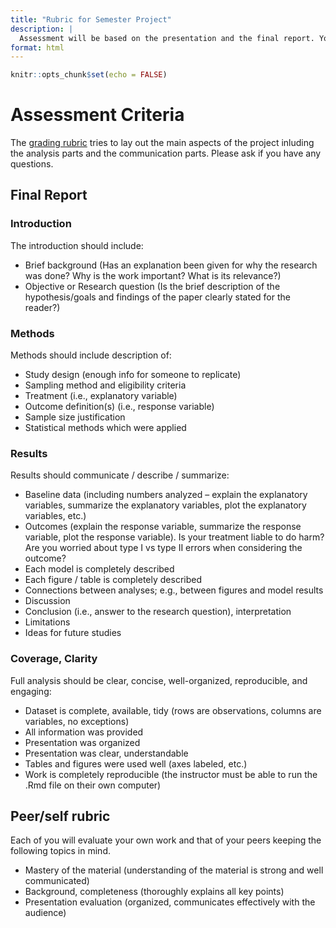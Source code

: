 ```yaml
---
title: "Rubric for Semester Project"
description: |
  Assessment will be based on the presentation and the final report. Your group itself, your class peers, and your professor will all provide feedback on the success of the project.
format: html
---
```


```r
knitr::opts_chunk$set(echo = FALSE)
```

# Assessment Criteria

The <a href = "https://m58-intro-stats.netlify.app/slides/Rubric_m58_s23_Islands.docx" target = "_blank">grading rubric</a> tries to lay out the main aspects of the project inluding the analysis parts and the communication parts.  Please ask if you have any questions.

## Final Report

### Introduction

The introduction should include:

*  Brief background (Has an explanation been given for why the research was done? Why is the work important? What is its relevance?)
*  Objective or Research question (Is the brief description of the hypothesis/goals and findings of the paper clearly stated for the reader?)

### Methods

Methods should include description of:

*  Study design (enough info for someone to replicate)
*  Sampling method and eligibility criteria
*  Treatment (i.e., explanatory variable)
*  Outcome definition(s) (i.e., response variable)
*  Sample size justification
*  Statistical methods which were applied

### Results

Results should communicate / describe / summarize:

*  Baseline data (including numbers analyzed – explain the explanatory variables, summarize the explanatory variables, plot the explanatory variables, etc.)
*  Outcomes (explain the response variable, summarize the response variable, plot the response variable).  Is your treatment liable to do harm?  Are you worried about type I vs type II errors when considering the outcome?
*  Each model is completely described
*  Each figure / table is completely described
*  Connections between analyses; e.g., between figures and model results
*  Discussion
*  Conclusion (i.e., answer to the research question), interpretation
*  Limitations
*  Ideas for future studies

### Coverage, Clarity

Full analysis should be clear, concise, well-organized, reproducible, and engaging:

*  Dataset is complete, available, tidy (rows are observations, columns are variables, no exceptions)
*  All information was provided
*  Presentation was organized
*  Presentation was clear, understandable
*  Tables and figures were used well (axes labeled, etc.)
*  Work is completely reproducible (the instructor must be able to run the .Rmd file on their own computer)  


## Peer/self rubric

Each of you will evaluate your own work and that of your peers keeping the following topics in mind.

   * Mastery of the material (understanding of the material is strong and well communicated)
   * Background, completeness (thoroughly explains all key points)
   * Presentation evaluation (organized, communicates effectively with the audience)

